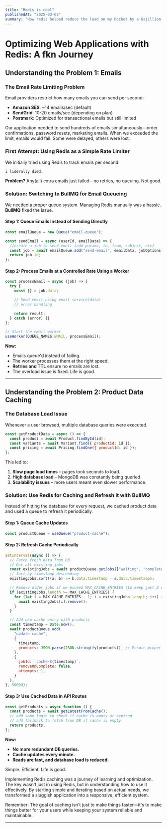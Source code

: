 ```yaml
---
title: "Redis is cool"
publishedAt: "2025-03-05"
summary: "How redis helped reduce the load on my Pocket by a Gajillion times"
---
```


# Optimizing Web Applications with Redis: A fkn Journey

## Understanding the Problem 1: Emails

### The Email Rate Limiting Problem

Email providers restrict how many emails you can send per second:

- **Amazon SES**: ~14 emails/sec (default)
- **SendGrid**: 10-20 emails/sec (depending on plan)
- **Postmark**: Optimized for transactional emails but still limited

Our application needed to send hundreds of emails simultaneously—order confirmations, password resets, marketing emails. When we exceeded the limit, emails would fail. Some were delayed, others were lost.

### First Attempt: Using Redis as a Simple Rate Limiter

We initially tried using Redis to track emails per second.

```md
i liderally died.
```

**Problem?** Any(all) extra emails just failed—no retries, no queuing. Not good.

### Solution: Switching to BullMQ for Email Queueing

We needed a proper queue system. Managing Redis manually was a hassle. **BullMQ** fixed the issue.

#### **Step 1: Queue Emails Instead of Sending Directly**

```javascript
const emailQueue = new Queue("email-queue");

const sendEmail = async (userId, emailData) => {
  //create a job to send email (add params, to, from, subject, etc)
  const job = await emailQueue.add("send-email", emailData, jobOptions);
  return job.id;
};
```

#### **Step 2: Process Emails at a Controlled Rate Using a Worker**

```js
const processEmail = async (job) => {
  try {
    const {} = job.data;

    // Send email using email service(data)
    // error handling

    return result;
  } catch (error) {}
};

// Start the email worker
useWorker(QUEUE_NAMES.EMAIL, processEmail);
```

**Now:**

- Emails queue'd instead of failing.
- The worker processes them at the right speed.
- **Retries and TTL** ensure no emails are lost.
- The overload issue is fixed. Life is good.

---

## Understanding the Problem 2: Product Data Caching

### The Database Load Issue

Whenever a user browsed, multiple database queries were executed.

```javascript
const getProductData = async () => {
  const product = await Product.findById(id);
  const variants = await Variant.find({ productId: id });
  const pricing = await Pricing.findOne({ productId: id });
};
```

This led to:

1. **Slow page load times** – pages took seconds to load.
2. **High database load** – MongoDB was constantly being queried.
3. **Scalability issues** – more users meant even slower performance.

### Solution: Use Redis for Caching and Refresh It with BullMQ

Instead of hitting the database for every request, we cached product data and used a queue to refresh it periodically.

#### **Step 1: Queue Cache Updates**

```javascript
const productQueue = useQueue("product-cache");
```

#### **Step 2: Refresh Cache Periodically**

```javascript
setInterval(async () => {
  // Fetch fresh data from DB
  // Get all existing jobs
  const existingJobs = await productQueue.getJobs(["waiting", "completed"]);
  // Sort by timestamp descending
  existingJobs.sort((a, b) => b.data.timestamp - a.data.timestamp);

  // Remove older jobs if we exceed MAX_CACHE_ENTRIES (to keep just 2 entries)
  if (existingJobs.length >= MAX_CACHE_ENTRIES) {
    for (let i = MAX_CACHE_ENTRIES - 1; i < existingJobs.length; i++) {
      await existingJobs[i].remove();
    }
  }

  // Add new cache entry with products
  const timestamp = Date.now();
  await productQueue.add(
    "update-cache",
    {
      timestamp,
      products: JSON.parse(JSON.stringify(products)), // Ensure proper serialization
    },
    {
      jobId: `cache-${timestamp}`,
      removeOnComplete: false,
      attempts: 1,
    }
  );
}, 50000);
```

#### **Step 3: Use Cached Data in API Routes**

```javascript
const getProducts = async function () {
  const products = await getLatestFromCache();
  // add some logic to check if cache is empty or expired
  // add fallback to fetch from DB if cache is empty
  return products;
};
```

**Now:**

- **No more redundant DB queries.**
- **Cache updates every minute.**
- **Reads are fast, and database load is reduced.**

Simple. Efficient. Life is good.

Implementing Redis caching was a journey of learning and optimization. The key wasn't just in using Redis, but in understanding how to use it effectively. By starting simple and iterating based on actual needs, we transformed a sluggish application into a responsive, efficient system.

Remember: The goal of caching isn't just to make things faster—it's to make things better for your users while keeping your system reliable and maintainable.

---

